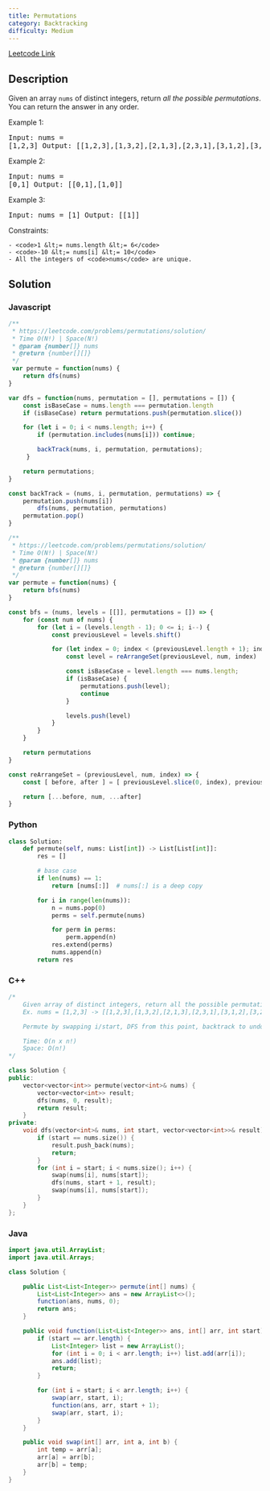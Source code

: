 ```yaml
---
title: Permutations
category: Backtracking
difficulty: Medium
---
```


<Callout>

[Leetcode Link](https://leetcode.com/problems/permutations)

</Callout>

## Description
Given an array <code>nums</code> of distinct integers, return *all the possible permutations*. You can return the answer in any order.

 
Example 1:
<br /><pre className="overflow-x-auto">Input: nums = [1,2,3]
Output: [[1,2,3],[1,3,2],[2,1,3],[2,3,1],[3,1,2],[3,2,1]]
</pre>Example 2:
<br /><pre className="overflow-x-auto">Input: nums = [0,1]
Output: [[0,1],[1,0]]
</pre>Example 3:
<br /><pre className="overflow-x-auto">Input: nums = [1]
Output: [[1]]
</pre>
 
Constraints:


	- <code>1 &lt;= nums.length &lt;= 6</code>
	- <code>-10 &lt;= nums[i] &lt;= 10</code>
	- All the integers of <code>nums</code> are unique.



## Solution

### Javascript
```javascript
/**
 * https://leetcode.com/problems/permutations/solution/
 * Time O(N!) | Space(N!)
 * @param {number[]} nums
 * @return {number[][]}
 */
 var permute = function(nums) {
    return dfs(nums)
}

var dfs = function(nums, permutation = [], permutations = []) {
    const isBaseCase = nums.length === permutation.length
    if (isBaseCase) return permutations.push(permutation.slice())

    for (let i = 0; i < nums.length; i++) {
        if (permutation.includes(nums[i])) continue;

        backTrack(nums, i, permutation, permutations);
     }

    return permutations;
}

const backTrack = (nums, i, permutation, permutations) => {
    permutation.push(nums[i])
        dfs(nums, permutation, permutations)
    permutation.pop()
}

/**
 * https://leetcode.com/problems/permutations/solution/
 * Time O(N!) | Space(N!)
 * @param {number[]} nums
 * @return {number[][]}
 */
var permute = function(nums) {
    return bfs(nums)
}

const bfs = (nums, levels = [[]], permutations = []) => {
    for (const num of nums) {
        for (let i = (levels.length - 1); 0 <= i; i--) {
            const previousLevel = levels.shift()

            for (let index = 0; index < (previousLevel.length + 1); index++) {
                const level = reArrangeSet(previousLevel, num, index)

                const isBaseCase = level.length === nums.length;
                if (isBaseCase) {
                    permutations.push(level);
                    continue
                }

                levels.push(level)
            }
        }
    }

    return permutations
}

const reArrangeSet = (previousLevel, num, index) => {
    const [ before, after ] = [ previousLevel.slice(0, index), previousLevel.slice(index) ]

    return [...before, num, ...after]
}

```
### Python
```python
class Solution:
    def permute(self, nums: List[int]) -> List[List[int]]:
        res = []

        # base case
        if len(nums) == 1:
            return [nums[:]]  # nums[:] is a deep copy

        for i in range(len(nums)):
            n = nums.pop(0)
            perms = self.permute(nums)

            for perm in perms:
                perm.append(n)
            res.extend(perms)
            nums.append(n)
        return res

```
### C++
```cpp
/*
    Given array of distinct integers, return all the possible permutations
    Ex. nums = [1,2,3] -> [[1,2,3],[1,3,2],[2,1,3],[2,3,1],[3,1,2],[3,2,1]]

    Permute by swapping i/start, DFS from this point, backtrack to undo swap

    Time: O(n x n!)
    Space: O(n!)
*/

class Solution {
public:
    vector<vector<int>> permute(vector<int>& nums) {
        vector<vector<int>> result;
        dfs(nums, 0, result);
        return result;
    }
private:
    void dfs(vector<int>& nums, int start, vector<vector<int>>& result) {
        if (start == nums.size()) {
            result.push_back(nums);
            return;
        }
        for (int i = start; i < nums.size(); i++) {
            swap(nums[i], nums[start]);
            dfs(nums, start + 1, result);
            swap(nums[i], nums[start]);
        }
    }
};

```
### Java
```java
import java.util.ArrayList;
import java.util.Arrays;

class Solution {

    public List<List<Integer>> permute(int[] nums) {
        List<List<Integer>> ans = new ArrayList<>();
        function(ans, nums, 0);
        return ans;
    }

    public void function(List<List<Integer>> ans, int[] arr, int start) {
        if (start == arr.length) {
            List<Integer> list = new ArrayList();
            for (int i = 0; i < arr.length; i++) list.add(arr[i]);
            ans.add(list);
            return;
        }

        for (int i = start; i < arr.length; i++) {
            swap(arr, start, i);
            function(ans, arr, start + 1);
            swap(arr, start, i);
        }
    }

    public void swap(int[] arr, int a, int b) {
        int temp = arr[a];
        arr[a] = arr[b];
        arr[b] = temp;
    }
}

```


